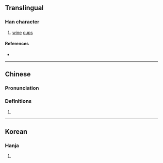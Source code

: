 {{character info/new}}
==Translingual==

===Han character===
{{Han char|rn=7|rad=二|as=06|sn=8|four=55000|canj=TTTT|ids=⿰井井}}

# [[wine]] [[cup]]s

====References====
* {{Han ref|kx=0087.141|hdz=10023.010|uh=3429|ud=13353}}

----

==Chinese==
{{zh-forms}}

===Pronunciation===
{{zh-pron
|m=xíng
|c=zing4
|mc=
|oc=
|ma=
|cat=n
}}

===Definitions===
{{zh-hanzi}}

# {{rfdef|lang=zh}}

----

==Korean==

===Hanja===
{{ko-hanja|hangeul=형|rv=hyeong|mr=hyŏng|y=hyeng|eumhun=술독|ehrv=suldok|ehmr=sultok|ehy=swultok}}

# {{defn|lang=ko|sort=二06}}